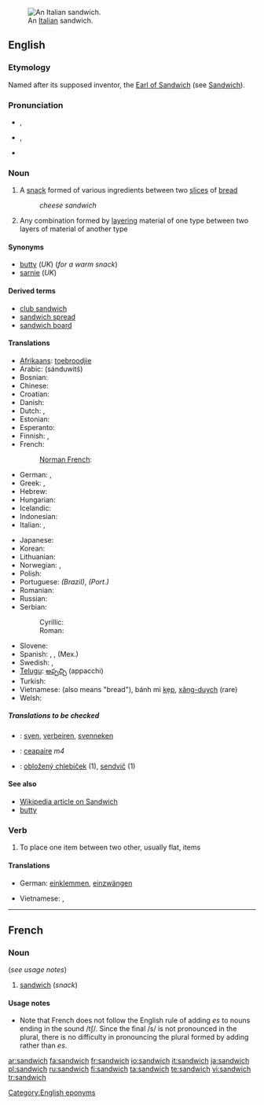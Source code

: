 {{see|Sandwich|sándwich}}
[[Image:Italian Sandwich.jpeg|thumb|An [[Italian]] sandwich.]]
==English==

===Etymology===
Named after its supposed inventor, the [[w:John Montagu, 4th Earl of Sandwich|Earl of Sandwich]] (see [[Sandwich]]).

===Pronunciation===
*{{IPA|/ˈsændwɪʧ/}}, {{IPA|/ˈsændwɪdʒ/}}
*{{SAMPA|/"s{ndwItS/}}, {{SAMPA|/"s{ndwIdZ/}}
*{{audio|en-us-sandwich.ogg|Audio (US)}}

===Noun===
{{en-noun|sandwich|es}}

# A [[snack]] formed of various ingredients between two [[slice]]s of [[bread]]
#:''cheese sandwich''
# Any combination formed by [[layering]] material of one type between two layers of material of another type

====Synonyms====
<!-- Australian slang "sanga" or "sanger" - need to check -->
*[[butty]] (''UK'') (''for a warm snack'')
*[[sarnie]] (''UK'')

====Derived terms====
*[[club sandwich]]
*[[sandwich spread]]
*[[sandwich board]]

====Translations====
{{trans-top|snack}}
* [[Afrikaans]]: [[toebroodjie]]
* Arabic: {{ARchar|[[ساندويتش]]}} (sánduwitš) {{m}}
* Bosnian: {{t-|bs|sendvič|m}}
* Chinese: {{t+|cmn|三明治|tr=sānmíngzhì|sc=Hani|xs=Mandarin}}
* Croatian: {{t-|hr|sendvič|m}}
* Danish: {{t-|da|sandwich}}
* Dutch: {{t+|nl|boterham|m}}, {{t-|nl|sandwich|m}}
* Estonian: {{t+|et|võileib}}
* Esperanto: {{t+|eo|Sandviĉo|xs=Esperanto}}
* Finnish: {{t+|fi|voileipä}}, {{t+|fi|kerrosvoileipä}}
* French: {{t+|fr|sandwich|m}}
*: [[Norman French]]: {{t+|fr|sannouiche|f}}
* German: {{t+|de|belegtes Brot|n}}, {{t+|de|Sandwich|n}}
* Greek: {{t+|el|σάντουιτς|n|tr=sánduits|sc=Grek}}, {{t+|el|μεζεδάκι|n|tr=mezedháki|sc=Grek}}
* Hebrew: {{t+|he|כריך|tr=karikh|sc=Hebr}}
* Hungarian: {{t+|hu|szendvics}}
* Icelandic: {{t+|is|samloka|f}}
* Indonesian: {{t+|id|roti lapis|xs=Indonesian}}
* Italian: {{t-|it|tramezzino|m}}, {{t+|it|panino|m}}
{{trans-mid}}
* Japanese: {{t+|ja|サンドイッチ|tr=sandoitchi|sc=Jpan}}
* Korean: {{t+|ko|샌드위치|tr=saendeuwichi|sc=Hang}}
* Lithuanian: {{t+|lt|Sumuštinis|xs=Lithuanian}}
* Norwegian: {{t-|no|sandwich}}, {{t+|no|smørbrød}}
* Polish: {{t+|pl|kanapka|f}}
* Portuguese: {{t+|pt|sanduíche|m}} ''(Brazil)'', {{t+|pt|sandes|f}} ''(Port.)''
* Romanian: {{t-|ro|sandviş|n}}
* Russian: {{t+|ru|сандвич|m|tr=sándvič|sc=Cyrl}}
* Serbian:
*: Cyrillic: {{t-|sr|сендвич|m|sc=Cyrl}}
*: Roman: {{t-|sr|sendvič|m}}
* Slovene: {{t+|sl|sendvič|m}}
* Spanish: {{t-|es|sándwich|m}}, {{t-|es|emparedado|m}}, {{t+|es|torta|f}} (Mex.)
* Swedish: {{t-|sv|sandwich|c}}, {{t+|sv|dubbelmacka|c}}
* [[Telugu]]: [[అప్పచ్చి]] (appacchi)
* Turkish: {{t+|tr|sandviç}}
* Vietnamese: {{t+|vi|bánh mì|xs=Vietnamese}} (also means "bread"), bánh mì [[kẹp]], [[xăng-duych]] (rare)
* Welsh: {{t-|cy|brechdan|xs=Welsh}}
{{trans-bottom}}

{{trans-top|layers of material}}
{{trans-mid}}
{{trans-bottom}}

=====Translations to be checked=====
<!--Remove this section once all of the translations below have been moved into the tables above.-->
{{checktrans-top}}
*{{ttbc|Flemish}}: [[sven]], [[verbeiren]], [[svenneken]]
*{{ttbc|Irish}}: [[ceapaire]] ''m4''
*{{ttbc|Slovak}}: [[obložený chlebíček]] {{m}} (1), [[sendvič]] {{m}} (1)
{{checktrans-bottom}}

====See also====
*[[:w:sandwich|Wikipedia article on Sandwich]]
*[[butty]]

===Verb===
{{en-verb|sandwich|es}}

# To place one item between two other, usually flat, items

====Translations====
{{trans-top|to place one item between two other, usually flat, items}}
* German: [[einklemmen]], [[einzwängen]]
{{trans-mid}}
* Vietnamese: {{t+|vi|kẹp|xs=Vietnamese}}, {{t+|vi|khoác|xs=Vietnamese}}
{{trans-bottom}}

[[Category:English eponyms]]

----

==French==

===Noun===
{{fr-noun|m}} (''see usage notes'')

# [[sandwich#English|sandwich]] (''snack'')

====Usage notes====
*Note that French does not follow the English rule of adding ''es'' to nouns ending in the sound /tʃ/. Since the final /s/ is not pronounced in the plural, there is no difficulty in pronouncing the plural formed by adding {{template|s}} rather than ''es''.

[[ar:sandwich]]
[[fa:sandwich]]
[[fr:sandwich]]
[[io:sandwich]]
[[it:sandwich]]
[[ja:sandwich]]
[[pl:sandwich]]
[[ru:sandwich]]
[[fi:sandwich]]
[[ta:sandwich]]
[[te:sandwich]]
[[vi:sandwich]]
[[tr:sandwich]]